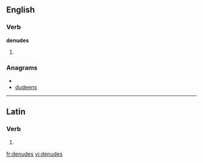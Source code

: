 ==English==

===Verb===
'''denudes'''

# {{third-person singular of|[[denude]]}}

===Anagrams===
* {{alphagram|ddeensu}}
* [[dudeens#English|dudeens]]

----

==Latin==

===Verb===
{{la-verb-form|dēnūdēs}}

# {{conjugation of|denudo|dēnūdō|2|s|pres|act|sub|lang=la}}
{{count page|[[Wiktionary:Page count]]}}

[[fr:denudes]]
[[vi:denudes]]